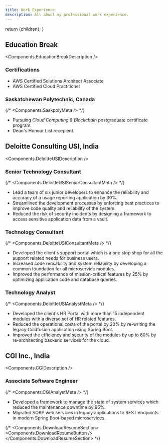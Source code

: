 ```yaml
---
title: Work Experience
description: All about my professional work experience.
---
```




  return <MDXPageLayout metadata={metadata}>{children}</MDXPageLayout>;
}

## Education Break

<Components.EducationBreakDescription />

### Certifications

- AWS Certified Solutions Architect Associate
- AWS Certified Cloud Practitioner

### Saskatchewan Polytechnic, Canada

{/* <Components.SaskpolyMeta /> */}

- Pursuing _Cloud Computing & Blockchain_ postgraduate certificate program.
- Dean's Honour List recepient.

## Deloitte Consulting USI, India

<Components.DeloitteUSIDescription />

### Senior Technology Consultant

{/* <Components.DeloitteUSISeniorConsultantMeta /> */}

- Lead a team of six junior developers to enhance the reliability and accuracy of a usage reporting application by 30%.
- Streamlined the development processes by enforcing best practices to improve code quality and reliability of the system.
- Reduced the risk of security incidents by designing a framework to access sensitive application data from a vault.

### Technology Consultant

{/* <Components.DeloitteUSIConsultantMeta /> */}

- Developed the client's support portal which is a one stop shop for all the support related needs for business users.
- Increased code reusability and system reliability by developing a common foundation for all microservice modules.
- Improved the performance of mission-critical features by 25% by optimizing application code and database queries.

### Technology Analyst

{/* <Components.DeloitteUSIAnalystMeta /> */}

- Developed the client's HR Portal with more than 15 independent modules with a diverse set of HR related features.
- Reduced the operational costs of the portal by 20% by re-writing the legacy Coldfusion application using Spring Boot.
- Improved the efficiency and security of the modules by up to 80% by re-architecting backend services for the cloud.

## CGI Inc., India

<Components.CGIDescription />

### Associate Software Engineer

{/* <Components.CGIAnalystMeta /> */}

- Developed a framework to manage the state of system services which reduced the maintenance downtime by 95%.
- Migrated SOAP web services in legacy applications to REST endpoints in modern Spring Boot-based microservices.

{/* <Components.DownloadResumeSection><Components.DownloadResumeButton /></Components.DownloadResumeSection> */}
